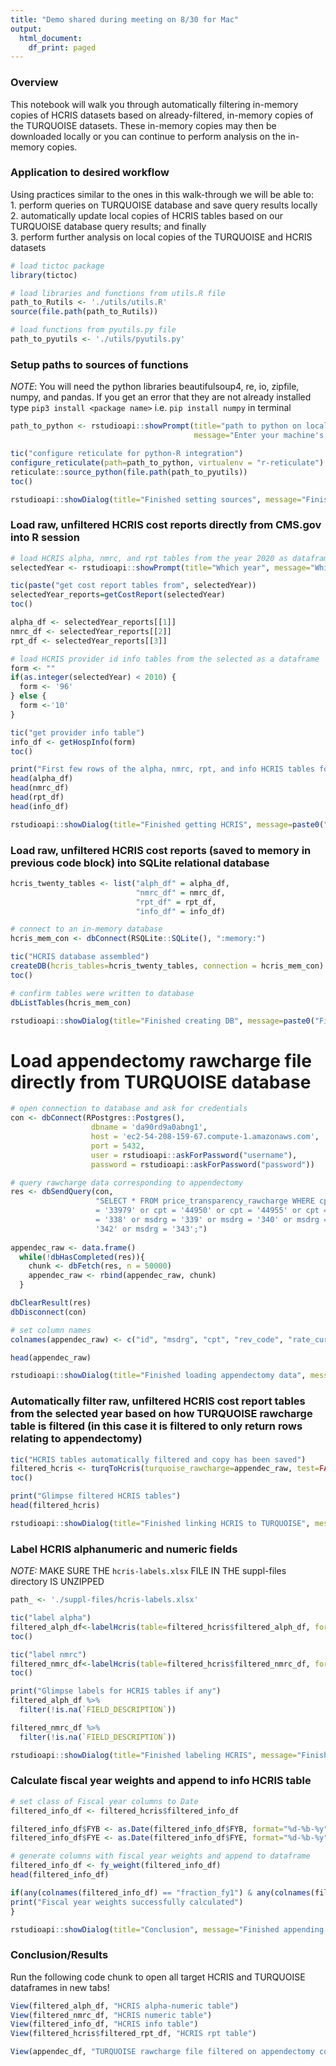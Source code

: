 ```yaml
---
title: "Demo shared during meeting on 8/30 for Mac"
output:
  html_document:
    df_print: paged
---
```


### Overview   
This notebook will walk you through automatically filtering in-memory copies of HCRIS datasets based on already-filtered, in-memory copies of the TURQUOISE datasets. These in-memory copies may then be downloaded locally or you can continue to perform analysis on the in-memory copies.  

### Application to desired workflow  
Using practices similar to the ones in this walk-through we will be able to:  
1. perform queries on TURQUOISE database and save query results locally  
2. automatically update local copies of HCRIS tables based on our TURQUOISE database query results; and finally  
3. perform further analysis on local copies of the TURQUOISE and HCRIS datasets

```r
# load tictoc package
library(tictoc)

# load libraries and functions from utils.R file
path_to_Rutils <- './utils/utils.R'
source(file.path(path_to_Rutils))

# load functions from pyutils.py file
path_to_pyutils <- './utils/pyutils.py'
```


### Setup paths to sources of functions
_NOTE_: You will need the python libraries beautifulsoup4, re, io, zipfile, numpy, and pandas. If you get an error that they are not already installed type `pip3 install <package name>` i.e. `pip install numpy` in terminal

```r
path_to_python <- rstudioapi::showPrompt(title="path to python on local machine", 
                                         message="Enter your machine's path to python below. This may be along the lines of '/usr/local/...'")

tic("configure reticulate for python-R integration")
configure_reticulate(path=path_to_python, virtualenv = "r-reticulate")
reticulate::source_python(file.path(path_to_pyutils))
toc()

rstudioapi::showDialog(title="Finished setting sources", message="Finished setting sources to custom functions. Run the next code chunk.")
```


### Load raw, unfiltered HCRIS cost reports directly from CMS.gov into R session
```r
# load HCRIS alpha, nmrc, and rpt tables from the year 2020 as dataframes
selectedYear <- rstudioapi::showPrompt(title="Which year", message="Which year would you like to download HCRIS cost reports from? Valid years are 1995-2020")

tic(paste("get cost report tables from", selectedYear))
selectedYear_reports=getCostReport(selectedYear)
toc()

alpha_df <- selectedYear_reports[[1]]
nmrc_df <- selectedYear_reports[[2]]
rpt_df <- selectedYear_reports[[3]]

# load HCRIS provider id info tables from the selected as a dataframe
form <- ""
if(as.integer(selectedYear) < 2010) {
  form <- '96'
} else {
  form <-'10'
}

tic("get provider info table")
info_df <- getHospInfo(form)
toc()

print("First few rows of the alpha, nmrc, rpt, and info HCRIS tables for the year 2020")
head(alpha_df)
head(nmrc_df)
head(rpt_df)
head(info_df)

rstudioapi::showDialog(title="Finished getting HCRIS", message=paste0("Finished getting HCRIS data tables for the year ", selectedYear,". The alphanumeric, 'numeric', 'report', and 'hospital provider id' tables are stored as dataframes in the variables 'alpha_df', 'nmrc_df', 'rpt_df', and 'info_df'. Run the next code chunk."))

```


### Load raw, unfiltered HCRIS cost reports (saved to memory in previous code block) into SQLite relational database
```r
hcris_twenty_tables <- list("alph_df" = alpha_df,
                            "nmrc_df" = nmrc_df,
                            "rpt_df" = rpt_df,
                            "info_df" = info_df)

# connect to an in-memory database
hcris_mem_con <- dbConnect(RSQLite::SQLite(), ":memory:")

tic("HCRIS database assembled")
createDB(hcris_tables=hcris_twenty_tables, connection = hcris_mem_con)
toc()

# confirm tables were written to database
dbListTables(hcris_mem_con)

rstudioapi::showDialog(title="Finished creating DB", message=paste0("Finished loading HCRIS data tables for the year ", selectedYear," into database in memory. Run the next code chunk."))
```


# Load appendectomy rawcharge file directly from TURQUOISE database
```r
# open connection to database and ask for credentials
con <- dbConnect(RPostgres::Postgres(),
                  dbname = 'da90rd9a0abng1', 
                  host = 'ec2-54-208-159-67.compute-1.amazonaws.com', 
                  port = 5432, 
                  user = rstudioapi::askForPassword("username"),
                  password = rstudioapi::askForPassword("password"))

# query rawcharge data corresponding to appendectomy
res <- dbSendQuery(con, 
                   "SELECT * FROM price_transparency_rawcharge WHERE cpt = '44970' or cpt
                   = '33979' or cpt = '44950' or cpt = '44955' or cpt = '44960' or msdrg 
                   = '338' or msdrg = '339' or msdrg = '340' or msdrg = '341' or msdrg = 
                   '342' or msdrg = '343';")
      
appendec_raw <- data.frame()
  while(!dbHasCompleted(res)){
    chunk <- dbFetch(res, n = 50000)
    appendec_raw <- rbind(appendec_raw, chunk)
  }

dbClearResult(res)
dbDisconnect(con)

# set column names
colnames(appendec_raw) <- c("id", "msdrg", "cpt", "rev_code", "rate_currency", "rate", "created", "last_updated", "plan_id", "provider_id", "charge_description_id", "apc", "ndc", "service_area", "billing_entity", "mod")

head(appendec_raw)

rstudioapi::showDialog(title="Finished loading appendectomy data", message="Finished loading appendectomy rawcharge data from TURQUOISE database. Run the next code chunk.")
```


### Automatically filter raw, unfiltered HCRIS cost report tables from the selected year based on how TURQUOISE rawcharge table is filtered (in this case it is filtered to only return rows relating to appendectomy)
```r
tic("HCRIS tables automatically filtered and copy has been saved")
filtered_hcris <- turqToHcris(turquoise_rawcharge=appendec_raw, test=FALSE, hcris_con=hcris_mem_con)
toc()

print("Glimpse filtered HCRIS tables")
head(filtered_hcris)

rstudioapi::showDialog(title="Finished linking HCRIS to TURQUOISE", message="Finished linking HCRIS data to filtered TURQUOISE rawcharge data. Run the next code chunk.")
```


### Label HCRIS alphanumeric and numeric fields
_NOTE:_ MAKE SURE THE `hcris-labels.xlsx` FILE IN THE suppl-files directory IS UNZIPPED
```r
path_ <- './suppl-files/hcris-labels.xlsx'

tic("label alpha")
filtered_alph_df<-labelHcris(table=filtered_hcris$filtered_alph_df, form = form, table_type='alpha',path_=path_)
toc()

tic("label nmrc")
filtered_nmrc_df<-labelHcris(table=filtered_hcris$filtered_nmrc_df, form = form, table_type='nmrc',path_=path_)
toc()

print("Glimpse labels for HCRIS tables if any") 
filtered_alph_df %>%
  filter(!is.na(`FIELD_DESCRIPTION`))

filtered_nmrc_df %>%
  filter(!is.na(`FIELD_DESCRIPTION`))

rstudioapi::showDialog(title="Finished labeling HCRIS", message="Finished labeling HCRIS numeric and alphanumeric worksheet field in respective dataframes. Run the next code chunk.")
```


### Calculate fiscal year weights and append to info HCRIS table
```r
# set class of Fiscal year columns to Date
filtered_info_df <- filtered_hcris$filtered_info_df

filtered_info_df$FYB <- as.Date(filtered_info_df$FYB, format="%d-%b-%y")
filtered_info_df$FYE <- as.Date(filtered_info_df$FYE, format="%d-%b-%y")

# generate columns with fiscal year weights and append to dataframe
filtered_info_df <- fy_weight(filtered_info_df)
head(filtered_info_df)

if(any(colnames(filtered_info_df) == "fraction_fy1") & any(colnames(filtered_info_df) == "fraction_fy2")){
print("Fiscal year weights successfully calculated")
}

rstudioapi::showDialog(title="Conclusion", message="Finished appending fiscal year weight columns to hospital provider id dataframe")
```


### Conclusion/Results
Run the following code chunk to open all target HCRIS and TURQUOISE dataframes in new tabs!
```r
View(filtered_alph_df, "HCRIS alpha-numeric table")
View(filtered_nmrc_df, "HCRIS numeric table")
View(filtered_info_df, "HCRIS info table")
View(filtered_hcris$filtered_rpt_df, "HCRIS rpt table")

View(appendec_df, "TURQUOISE rawcharge file filtered on appendectomy codes")
```






